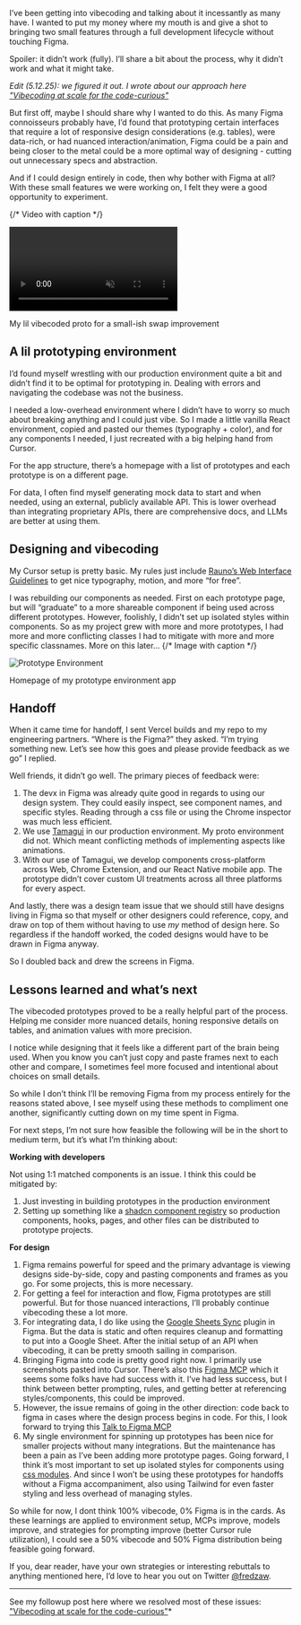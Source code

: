 I’ve been getting into vibecoding and talking about it incessantly as many have. I wanted to put my money where my mouth is and give a shot to bringing two small features through a full development lifecycle without touching Figma. 

Spoiler: it didn’t work (fully). I’ll share a bit about the process, why it didn’t work and what it might take.

*Edit (5.12.25): we figured it out. I wrote about our approach here ["Vibecoding at scale for the code-curious"](/posts/vibecoding-at-scale)*

But first off, maybe I should share why I wanted to do this. As many Figma connoisseurs probably have, I’d found that prototyping certain interfaces that require a lot of responsive design considerations (e.g. tables), were data-rich, or had nuanced interaction/animation, Figma could be a pain and being closer to the metal could be a more optimal way of designing - cutting out unnecessary specs and abstraction. 

And if I could design entirely in code, then why bother with Figma at all? With these small features we were working on, I felt they were a good opportunity to experiment.

{/* Video with caption */}
<div className="video-container">
  <video 
    src="/posts/dynamic-swap-web.mp4" 
    playsInline
    autoPlay
    muted
    loop
  ></video>
  <p className="video-caption">My lil vibecoded proto for a small-ish swap improvement</p>
</div>

## A lil prototyping environment

I’d found myself wrestling with our production environment quite a bit and didn’t find it to be optimal for prototyping in. Dealing with errors and navigating the codebase was not the business.

I needed a low-overhead environment where I didn’t have to worry so much about breaking anything and I could just vibe. So I made a little vanilla React environment, copied and pasted our themes (typography + color), and for any components I needed, I just recreated with a big helping hand from Cursor.

For the app structure, there’s a homepage with a list of prototypes and each prototype is on a different page. 

For data, I often find myself generating mock data to start and when needed, using an external, publicly available API. This is lower overhead than integrating proprietary APIs, there are comprehensive docs, and LLMs are better at using them.

## Designing and vibecoding

My Cursor setup is pretty basic. My rules just include [Rauno’s Web Interface Guidelines](https://github.com/raunofreiberg/interfaces) to get nice typography, motion, and more “for free”. 

I was rebuilding our components as needed. First on each prototype page, but will “graduate” to a more shareable component if being used across different prototypes. However, foolishly, I didn’t set up isolated styles within components. So as my project grew with more and more prototypes, I had more and more conflicting classes I had to mitigate with more and more specific classnames. More on this later…
{/* Image with caption */}
<div className="image-container">
  <img 
    src="/posts/proto-env.png" 
    alt="Prototype Environment" 
    className="project-image"
  />
  <p className="image-caption">Homepage of my prototype environment app</p>
</div>

## Handoff

When it came time for handoff, I sent Vercel builds and my repo to my engineering partners. “Where is the Figma?” they asked. “I’m trying something new. Let’s see how this goes and please provide feedback as we go” I replied.

Well friends, it didn’t go well. The primary pieces of feedback were:

1. The devx in Figma was already quite good in regards to using our design system. They could easily inspect, see component names, and specific styles. Reading through a css file or using the Chrome inspector was much less efficient.
2. We use [Tamagui](https://tamagui.dev/) in our production environment. My proto environment did not. Which meant conflicting methods of implementing aspects like animations.
3. With our use of Tamagui, we develop components cross-platform across Web, Chrome Extension, and our React Native mobile app. The prototype didn’t cover custom UI treatments across all three platforms for every aspect.

And lastly, there was a design team issue that we should still have designs living in Figma so that myself or other designers could reference, copy, and draw on top of them without having to use *my* method of design here. So regardless if the handoff worked, the coded designs would have to be drawn in Figma anyway.

So I doubled back and drew the screens in Figma. 

## Lessons learned and what’s next

The vibecoded prototypes proved to be a really helpful part of the process. Helping me consider more nuanced details, honing responsive details on tables, and animation values with more precision.

I notice while designing that it feels like a different part of the brain being used. When you know you can’t just copy and paste frames next to each other and compare, I sometimes feel more focused and intentional about choices on small details.

So while I don’t think I’ll be removing Figma from my process entirely for the reasons stated above, I see myself using these methods to compliment one another, significantly cutting down on my time spent in Figma.

For next steps, I’m not sure how feasible the following will be in the short to medium term, but it’s what I’m thinking about:

**Working with developers**

Not using 1:1 matched components is an issue. I think this could be mitigated by:

1. Just investing in building prototypes in the production environment
2. Setting up something like a [shadcn component registry](https://ui.shadcn.com/docs/registry) so production components, hooks, pages, and other files can be distributed to prototype projects. 


**For design**

1. Figma remains powerful for speed and the primary advantage is viewing designs side-by-side, copy and pasting components and frames as you go. For some projects, this is more necessary.
2. For getting a feel for interaction and flow, Figma prototypes are still powerful. But for those nuanced interactions, I’ll probably continue vibecoding these a lot more.
3. For integrating data, I do like using the [Google Sheets Sync](https://www.figma.com/community/plugin/735770583268406934/google-sheets-sync) plugin in Figma. But the data is static and often requires cleanup and formatting to put into a Google Sheet. After the initial setup of an API when vibecoding, it can be pretty smooth sailing in comparison.
4. Bringing Figma into code is pretty good right now. I primarily use screenshots pasted into Cursor. There’s also this [Figma MCP](https://github.com/GLips/Figma-Context-MCP) which it seems some folks have had success with it. I’ve had less success, but I think between better prompting, rules, and getting better at referencing styles/components, this could be improved.
5. However, the issue remains of going in the other direction: code back to figma in cases where the design process begins in code. For this, I look forward to trying this [Talk to Figma MCP](https://github.com/sonnylazuardi/cursor-talk-to-figma-mcp)
6. My single environment for spinning up prototypes has been nice for smaller projects without many integrations. But the maintenance has been a pain as I’ve been adding more prototype pages. Going forward, I think it’s most important to set up isolated styles for components using [css modules](https://nextjs.org/docs/13/pages/building-your-application/styling/css-modules). And since I won’t be using these prototypes for handoffs without a Figma accompaniment, also using Tailwind for even faster styling and less overhead of managing styles.

So while for now, I dont think 100% vibecode, 0% Figma is in the cards. As these learnings are applied to environment setup, MCPs improve, models improve, and strategies for prompting improve (better Cursor rule utilization), I could see a 50% vibecode and 50% Figma distribution being feasible going forward. 

If you, dear reader, have your own strategies or interesting rebuttals to anything mentioned here, I’d love to hear you out on Twitter [@fredzaw](https://x.com/fredzaw).

---

See my followup post here where we resolved most of these issues: ["Vibecoding at scale for the code-curious"](/posts/vibecoding-at-scale)*